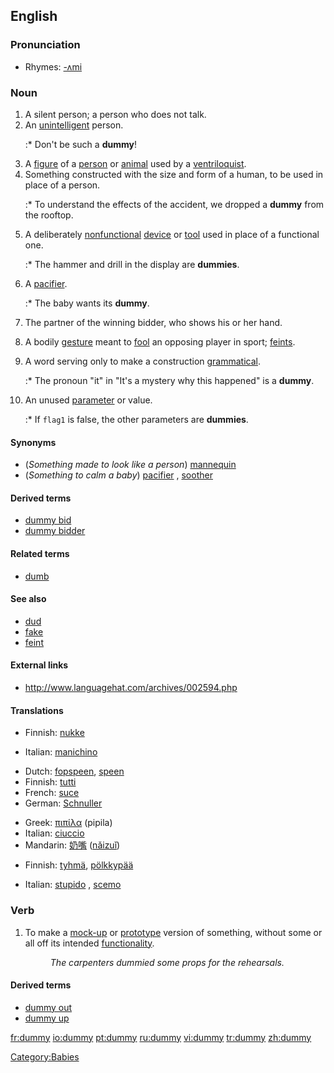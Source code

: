==English==

===Pronunciation===
*Rhymes: [[Rhymes:English:-ʌmi|-ʌmi]]

===Noun===
{{en-noun|dummies}}

# A silent person; a person who does not talk.
# An [[unintelligent]] person.
#:* Don't be such a '''dummy'''!
# A [[figure]] of a [[person]] or [[animal]] used by a [[ventriloquist]].
# Something constructed with the size and form of a human, to be used in place of a person.
#:* To understand the effects of the accident, we dropped a '''dummy''' from the rooftop.
# A deliberately [[nonfunctional]] [[device]] or [[tool]] used in place of a functional one.
#:* The hammer and drill in the display are '''dummies'''.
# {{context|Australia|UK}} A [[pacifier]].
#:* The baby wants its '''dummy'''.
# {{bridge}} The partner of the winning bidder, who shows his or her hand.
# <!--Dialect?--> A bodily [[gesture]] meant to [[fool]] an opposing player in sport; [[feint]]s.
# {{linguistics}} A word serving only to make a construction [[grammatical]].
#:* The pronoun "it" in "It's a mystery why this happened" is a '''dummy'''.
# {{complang}} An unused [[parameter]] or value.
#:* If <code>flag1</code> is false, the other parameters are '''dummies'''.

====Synonyms====
*(''Something made to look like a person'') [[mannequin]]
*(''Something to calm a baby'') [[pacifier]] {{italbrac|US}}, [[soother]] {{italbrac|Canada}}

====Derived terms====
*[[dummy bid]]
*[[dummy bidder]]

====Related terms====
*[[dumb]]

====See also====
*[[dud]]
*[[fake]]
*[[feint]]

====External links====
*http://www.languagehat.com/archives/002594.php

====Translations====
{{trans-top|something constructed with the size and form of a human}}
*Finnish: [[nukke]]
{{trans-mid}}
*Italian: [[manichino]] {{m}}
{{trans-bottom}}

{{trans-top|for a baby}}
*Dutch: [[fopspeen]], [[speen]] {{m}}
*Finnish: [[tutti]]
*French: [[suce]]
*German: [[Schnuller]] {{m}}
{{trans-mid}}
*Greek: [[πιπίλα]] (pipila) {{f}}
*Italian: [[ciuccio]] {{m}}
*Mandarin: [[奶嘴]] ([[nǎizuǐ]])
{{trans-bottom}}

{{trans-top|an unintelligent person}}
*Finnish: [[tyhmä]], [[pölkkypää]]
{{trans-mid}}
*Italian: [[stupido]] {{m}}, [[it|scemo]] {{m}}
{{trans-bottom}}

===Verb===
{{en-verb|dummies|dummying|dummied}}

#To make a [[mock-up]] or [[prototype]] version of something, without some or all off its intended [[functionality]].
#: ''The carpenters dummied some props for the rehearsals.''

====Derived terms====
*[[dummy out]]
*[[dummy up]]

[[Category:Babies]]

[[fr:dummy]]
[[io:dummy]]
[[pt:dummy]]
[[ru:dummy]]
[[vi:dummy]]
[[tr:dummy]]
[[zh:dummy]]